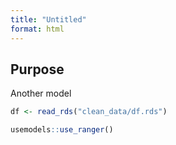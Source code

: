 ```yaml
---
title: "Untitled"
format: html
---
```


## Purpose

Another model

```r
df <- read_rds("clean_data/df.rds")
```


```r
usemodels::use_ranger()
```

